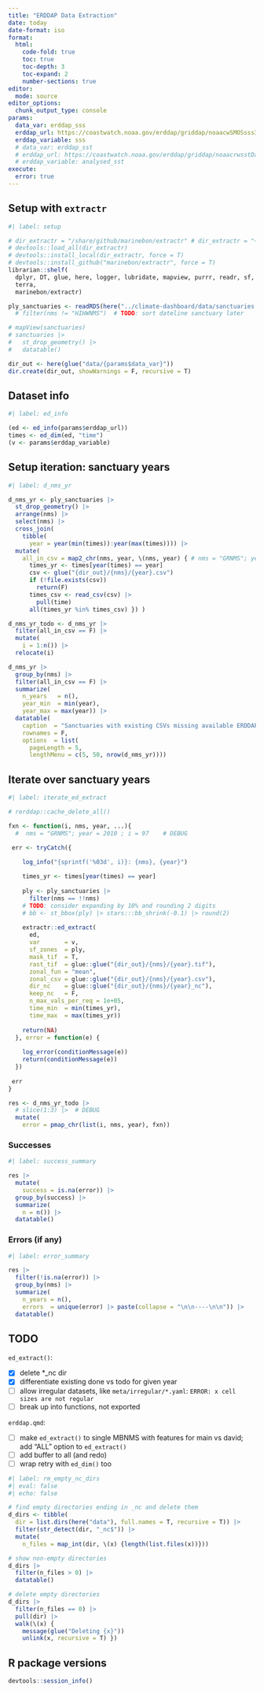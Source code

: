 ```yaml
---
title: "ERDDAP Data Extraction"
date: today
date-format: iso
format:
  html:
    code-fold: true
    toc: true
    toc-depth: 3
    toc-expand: 2
    number-sections: true
editor: 
  mode: source
editor_options: 
  chunk_output_type: console
params:
  data_var: erddap_sss
  erddap_url: https://coastwatch.noaa.gov/erddap/griddap/noaacwSMOSsss3day.html
  erddap_variable: sss
  # data_var: erddap_sst
  # erddap_url: https://coastwatch.noaa.gov/erddap/griddap/noaacrwsstDaily.html
  # erddap_variable: analysed_sst
execute: 
  error: true
---
```


## Setup with `extractr`

```r
#| label: setup

# dir_extractr = "/share/github/marinebon/extractr" # dir_extractr = "~/Github/marinebon/extractr"
# devtools::load_all(dir_extractr)
# devtools::install_local(dir_extractr, force = T)
# devtools::install_github("marinebon/extractr", force = T)
librarian::shelf(
  dplyr, DT, glue, here, logger, lubridate, mapview, purrr, readr, sf, stringr,
  terra,
  marinebon/extractr)

ply_sanctuaries <- readRDS(here("../climate-dashboard/data/sanctuaries.rds")) # |> 
  # filter(nms != "HIHWNMS")  # TODO: sort dateline sanctuary later

# mapView(sanctuaries)
# sanctuaries |>
#   st_drop_geometry() |>
#   datatable()

dir_out <- here(glue("data/{params$data_var}"))
dir.create(dir_out, showWarnings = F, recursive = T)
```

## Dataset info

```r
#| label: ed_info

(ed <- ed_info(params$erddap_url))
times <- ed_dim(ed, "time")
(v <- params$erddap_variable)
```

## Setup iteration: sanctuary years

```r
#| label: d_nms_yr

d_nms_yr <- ply_sanctuaries |> 
  st_drop_geometry() |> 
  arrange(nms) |> 
  select(nms) |> 
  cross_join(
    tibble(
      year = year(min(times)):year(max(times)))) |> 
  mutate(
    all_in_csv = map2_chr(nms, year, \(nms, year) { # nms = "GRNMS"; year = 2024
      times_yr <- times[year(times) == year]
      csv <- glue("{dir_out}/{nms}/{year}.csv")
      if (!file.exists(csv))
        return(F)
      times_csv <- read_csv(csv) |> 
        pull(time)
      all(times_yr %in% times_csv) }) )

d_nms_yr_todo <- d_nms_yr |>
  filter(all_in_csv == F) |> 
  mutate(
    i = 1:n()) |> 
  relocate(i)

d_nms_yr |> 
  group_by(nms) |>
  filter(all_in_csv == F) |> 
  summarize(
    n_years   = n(),
    year_min  = min(year),
    year_max = max(year)) |>
  datatable(
    caption  = "Sanctuaries with existing CSVs missing available ERDDAP times.",
    rownames = F,
    options  = list(
      pageLength = 5,
      lengthMenu = c(5, 50, nrow(d_nms_yr))))
```

## Iterate over sanctuary years

```r
#| label: iterate_ed_extract

# rerddap::cache_delete_all()

fxn <- function(i, nms, year, ...){
  #  nms = "GRNMS"; year = 2010 ; i = 97    # DEBUG

 err <- tryCatch({
    
    log_info("{sprintf('%03d', i)}: {nms}, {year}")

    times_yr <- times[year(times) == year]
    
    ply <- ply_sanctuaries |>
      filter(nms == !!nms)
    # TODO: consider expanding by 10% and rounding 2 digits
    # bb <- st_bbox(ply) |> stars:::bb_shrink(-0.1) |> round(2)
    
    extractr::ed_extract(
      ed,
      var       = v,
      sf_zones  = ply,
      mask_tif  = T,
      rast_tif  = glue::glue("{dir_out}/{nms}/{year}.tif"),
      zonal_fun = "mean",
      zonal_csv = glue::glue("{dir_out}/{nms}/{year}.csv"),
      dir_nc    = glue::glue("{dir_out}/{nms}/{year}_nc"),
      keep_nc   = F,
      n_max_vals_per_req = 1e+05,
      time_min  = min(times_yr),
      time_max  = max(times_yr))
    
    return(NA)
  }, error = function(e) {
    
    log_error(conditionMessage(e))
    return(conditionMessage(e))
  })
 
 err
} 

res <- d_nms_yr_todo |> 
  # slice(1:3) |>  # DEBUG
  mutate(
    error = pmap_chr(list(i, nms, year), fxn))
```

### Successes

```r
#| label: success_summary

res |> 
  mutate(
    success = is.na(error)) |> 
  group_by(success) |> 
  summarize(
    n = n()) |> 
  datatable()
```

### Errors (if any)

```r
#| label: error_summary

res |> 
  filter(!is.na(error)) |> 
  group_by(nms) |> 
  summarize(
    n_years = n(),
    errors  = unique(error) |> paste(collapse = "\n\n----\n\n")) |> 
  datatable()
```

## TODO

`ed_extract()`:

- [x] delete *_nc dir
- [x] differentiate existing done vs todo for given year
- [ ] allow irregular datasets, like `meta/irregular/*.yaml`: `ERROR: x cell sizes are not regular`
- [ ] break up into functions, not exported

`erddap.qmd`:

- [ ] make `ed_extract()` to single MBNMS with features for main vs david; add "ALL" option to `ed_extract()`
- [ ] add buffer to all (and redo)
- [ ] wrap retry with `ed_dim()` too

```r
#| label: rm_empty_nc_dirs
#| eval: false
#| echo: false

# find empty directories ending in _nc and delete them
d_dirs <- tibble(
  dir = list.dirs(here("data"), full.names = T, recursive = T)) |> 
  filter(str_detect(dir, "_nc$")) |> 
  mutate(
    n_files = map_int(dir, \(x) {length(list.files(x))}))

# show non-empty directories
d_dirs |> 
  filter(n_files > 0) |> 
  datatable()

# delete empty directories
d_dirs |> 
  filter(n_files == 0) |> 
  pull(dir) |>
  walk(\(x) {
    message(glue("Deleting {x}"))
    unlink(x, recursive = T) })
```

## R package versions

```r
devtools::session_info()
```

